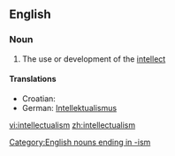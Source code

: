 ==English==

===Noun===
{{en-noun|-}}

# The use or development of the [[intellect]]

====Translations====
*Croatian: {{t|hr|intelektualizam|m}}
*German: [[Intellektualismus]] {{m}}

[[Category:English nouns ending in -ism]]

[[vi:intellectualism]]
[[zh:intellectualism]]